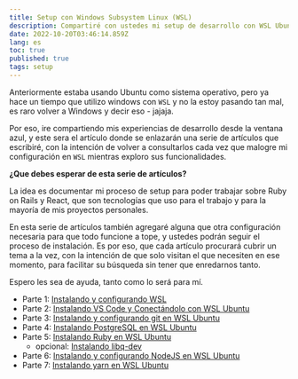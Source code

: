 ```yaml
---
title: Setup con Windows Subsystem Linux (WSL)
description: Compartiré con ustedes mi setup de desarrollo con WSL Ubuntu
date: 2022-10-20T03:46:14.859Z
lang: es
toc: true
published: true
tags: setup
---
```


Anteriormente estaba usando Ubuntu como sistema operativo, pero ya hace un tiempo que utilizo windows con `WSL` y no la estoy pasando tan mal, es raro volver a Windows y decir eso - jajaja.

Por eso, ire compartiendo mis experiencias de desarrollo desde la ventana azul, y este sera el artículo donde se enlazarán una serie de artículos que escribiré, con la intención de volver a consultarlos cada vez que malogre mi configuración en `WSL` mientras exploro sus funcionalidades.

**¿Que debes esperar de esta serie de artículos?**

La idea es documentar mi proceso de setup para poder trabajar sobre Ruby on Rails y React, que son tecnologías que uso para el trabajo y para la mayoría de mis proyectos personales.

En esta serie de artículos también agregaré alguna que otra configuración necesaria para que todo funcione a tope, y ustedes podrán seguir el proceso de instalación. Es por eso, que cada artículo procurará cubrir un tema a la vez, con la intención de que solo visitan el que necesiten en ese momento, para facilitar su búsqueda sin tener que enredarnos tanto.

Espero les sea de ayuda, tanto como lo será para mí.

- Parte 1: [Instalando y configurando WSL](/articles/instalando-configurando-wsl-ubuntu)
- Parte 2: [Instalando VS Code y Conectándolo con WSL Ubuntu](/articles/instalando-vscode-wsl-ubuntu)
- Parte 3: [Instalando y configurando git en WSL Ubuntu](/articles/instalando-configurando-git-wsl-ubuntu)
- Parte 4: [Instalando PostgreSQL en WSL Ubuntu](/articles/instalando-postgresql-wsl-ubuntu)
- Parte 5: [Instalando Ruby en WSL Ubuntu](/articles/instalando-ruby-wsl-ubuntu)
  - opcional: [Instalando libq-dev](/articles/instalando-libq-dev)
- Parte 6: [Instalando y configurando NodeJS en WSL Ubuntu](/articles/instalando-nodejs-wsl-ubuntu)
- Parte 7: [Instalando yarn en WSL Ubuntu](/articles/instalando-yarn-wsl-ubuntu)
